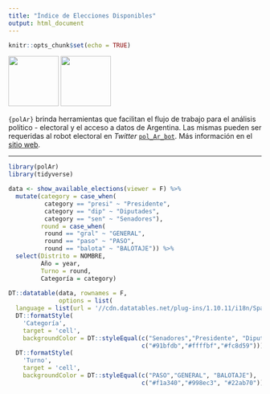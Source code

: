 ```yaml
---
title: "Índice de Elecciones Disponibles"
output: html_document
---
```


```r
knitr::opts_chunk$set(echo = TRUE)
```


<img src="https://github.com/electorArg/polAr/blob/master/hex/hex-polAr.png?raw=true" width="100">   <img src="https://github.com/electorArg/polAr/blob/master/hex/hex-data.png?raw=true" width="100">

`{polAr}` brinda herramientas que facilitan el flujo de trabajo para el análisis político - electoral y el acceso a datos de Argentina. Las mismas pueden ser requeridas al robot electoral en _Twitter_ [`pol_Ar_bot`](https://twitter.com/pol_Ar_bot). Más información en el [sitio web](https://electorarg.github.io/polAr/).

---


```r

library(polAr)
library(tidyverse)

data <- show_available_elections(viewer = F) %>% 
  mutate(category = case_when(
          category == "presi" ~ "Presidente", 
          category == "dip" ~ "Diputades", 
          category == "sen" ~ "Senadores"),
         round = case_when(
          round == "gral" ~ "GENERAL", 
          round == "paso" ~ "PASO",
          round == "balota" ~ "BALOTAJE")) %>% 
  select(Distrito = NOMBRE,
         Año = year, 
         Turno = round, 
         Categoría = category) 
  
DT::datatable(data, rownames = F, 
              options = list(
  language = list(url = '//cdn.datatables.net/plug-ins/1.10.11/i18n/Spanish.json'))) %>% 
  DT::formatStyle(
    'Categoría',
    target = 'cell',
    backgroundColor = DT::styleEqual(c("Senadores","Presidente", "Diputades"), 
                                     c("#91bfdb","#ffffbf","#fc8d59"))) %>% 
  DT::formatStyle(
    'Turno',
    target = 'cell',
    backgroundColor = DT::styleEqual(c("PASO","GENERAL", "BALOTAJE"), 
                                     c("#f1a340","#998ec3", "#22ab70")))
```